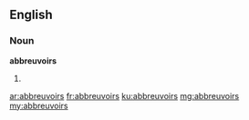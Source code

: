 ==English==

===Noun===
'''abbreuvoirs'''

# {{plural of|abbreuvoir}}

[[ar:abbreuvoirs]]
[[fr:abbreuvoirs]]
[[ku:abbreuvoirs]]
[[mg:abbreuvoirs]]
[[my:abbreuvoirs]]